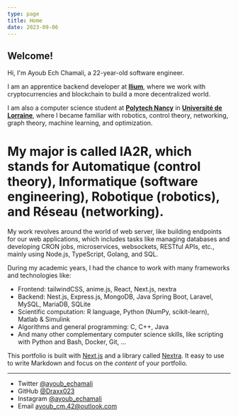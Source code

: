 ```yaml
---
type: page
title: Home
date: 2023-09-06
---
```

Welcome!
---

Hi, I'm Ayoub Ech Chamali, a 22-year-old software engineer.

I am an apprentice backend developer at [**Ilium**](https://ilium.co), where we work with cryptocurrencies and blockchain to build a more decentralized world.

I am also a computer science student at [**Polytech Nancy**](https://polytech-nancy.univ-lorraine.fr/) in [**Université de Lorraine**](https://www.univ-lorraine.fr/), where I became familiar with robotics, control theory, networking, graph theory, machine learning, and optimization.

# My major is called IA2R, which stands for Automatique (control theory), Informatique (software engineering), Robotique (robotics), and Réseau (networking).

My work revolves around the world of web server, like building endpoints for our web applications, which includes tasks like managing databases and developing CRON jobs, microservices, websockets, RESTful APIs, etc., mainly using Node.js, TypeScript, Golang, and SQL.

During my academic years, I had the chance to work with many frameworks and technologies like:
- Frontend: tailwindCSS, anime.js, React, Next.js, nextra
- Backend: Nest.js, Express.js, MongoDB, Java Spring Boot, Laravel, MySQL, MariaDB, SQLite
- Scientific computation: R language, Python (NumPy, scikit-learn), Matlab & Simulink
- Algorithms and general programming: C, C++, Java
- And many other complementary computer science skills, like scripting with Python and Bash, Docker, Git, ...

This portfolio is built with [Next.js](https://nextjs.org/) and a library called [Nextra](https://nextra.vercel.app/). It easy to use to write Markdown and focus on the _content_ of your portfolio.

---

- Twitter [@ayoub_echamali](https://x.com/ayoub_echamali)
- GitHub [@Draxx023](https://github.com/Draxx023)
- Instagram [@ayoub_echamali](https://instagram.com/ayoub_echamali)
- Email ayoub_cm.42@outlook.com

